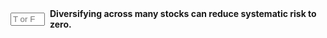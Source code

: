 
::: {.question-block}

<form onsubmit="event.preventDefault(); checkAnswerBox('module3_tf_q56','F')" style="display: flex; align-items: center; gap: 8px;">
<input type="text" id="module3_tf_q56" name="module3_tf_q56" maxlength="1" placeholder="T or F" style="width: 55px;" data-correct-answer="F" /> 
<label for="module3_tf_q56"><strong>Diversifying across many stocks can reduce systematic risk to zero.</strong></label>
</form>

<div id="feedback-module3_tf_q56" class="feedback" data-status="" style="display:none;">
The sentence is FALSE. Systematic risk cannot be diversified away; only idiosyncratic risk can be eliminated.
</div>
:::
